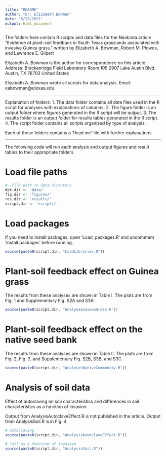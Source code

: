```yaml
---
title: "README"
author: "Dr. Elizabeth Bowman"
date: "6/28/2021"
output: html_document
---
```

The folders here contain R scripts and data files for the Neobiota article "Evidence of plant-soil feedback in South Texas grasslands associated with invasive Guinea grass." written by Elizabeth A. Bowman, Robert M. Plowes, and Lawrence E. Gilbert

Elizabeth A. Bowman is the author for correspondence on this article. 
Address: 
Brackenridge Field Laboratory
Room 105
2907 Lake Austin Blvd.
Austin, TX 78703
United States

Elizabeth A. Bowman wrote all scripts for data analysis.
Email: eabowman@utexas.edu

------------------------------------------------------------------------------------------

Explanation of folders:
1. The data folder contains all data files used in the R script for analyses with
explanations of columns.
2. The figure folder is an output folder where figures generated in the R script will be
output.
3. The results folder is an output folder for results tables generated in the R script.
4. The script folder contains all scripts organized by type of analysis.

Each of these folders contains a 'Read me' file with further explanations.

------------------------------------------------------------------------------------------

The following code will run each analysis and output figures and result tables to their
appropriate folders.

# Load file paths

```r
#--file path to data directory
dat.dir <- 'data/'
fig.dir <- 'figures/'
res.dir <- 'results/'
script.dir <- 'scripts/'
```

# Load packages  

If you need to install packages, open 'Load_packages.R' and uncomment 'install.packages'
before running. 

```r
source(paste0(script.dir, "LoadLibraries.R"))
```

# Plant-soil feedback effect on Guinea grass
The results from these analyses are shown in Table I. The plots are from
Fig. 1 and Supplementary Fig. S2A and S3A.

```r
source(paste0(script.dir, "AnalysesGuineaGrass.R"))
```

# Plant-soil feedback effect on the native seed bank
The results from these analyses are shown in Table II. The plots are from
Fig. 2, Fig. 3, and Supplementary Fig. S2B, S3B, and S3C.


```r
source(paste0(script.dir, "AnalysesNativeCommunity.R"))
```

# Analysis of soil data
Effect of autoclaving on soil characteristics and differences in soil 
characteristics as a function of invasion.

Output from AnalysisAutoclaveEffect.R is not published in the article.
Output from AnalysisSoil.R is in Fig. 4.

```r
# Autoclaving
source(paste0(script.dir, "AnalysisAutoclaveEffect.R"))

# Soil as a function of invasion
source(paste0(script.dir, "AnalysisSoil.R"))
```
